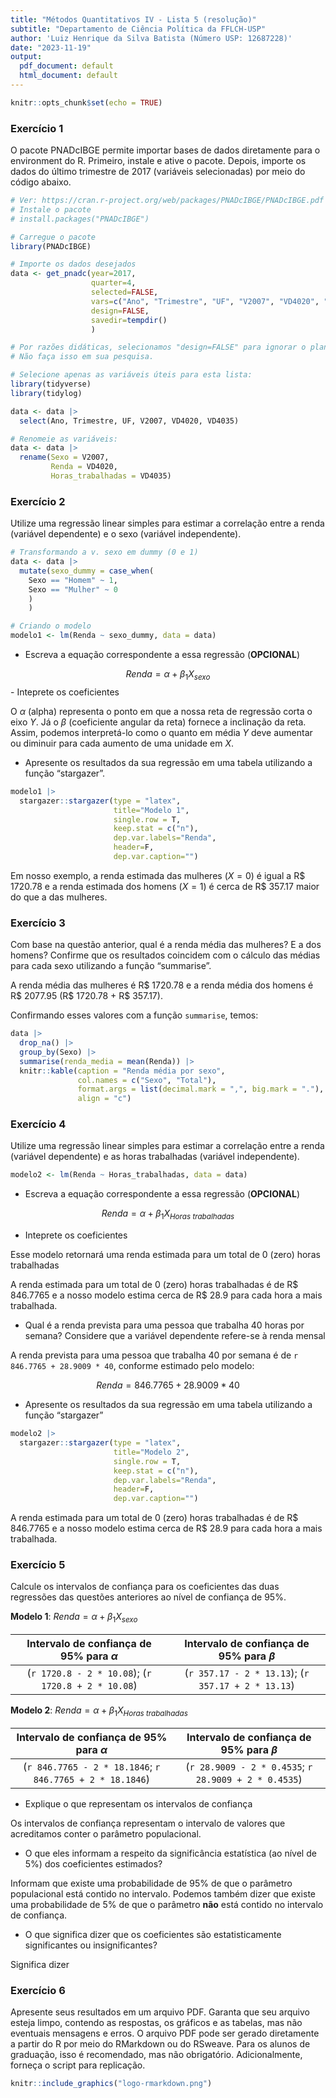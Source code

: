 ```yaml
---
title: "Métodos Quantitativos IV - Lista 5 (resolução)"
subtitle: "Departamento de Ciência Política da FFLCH-USP"
author: 'Luiz Henrique da Silva Batista (Número USP: 12687228)'
date: "2023-11-19"
output:
  pdf_document: default
  html_document: default
---
```


```r
knitr::opts_chunk$set(echo = TRUE)
```

### Exercício 1

O pacote PNADcIBGE permite importar bases de dados diretamente para o environment do R. Primeiro, instale e ative o pacote. Depois, importe os dados do último trimestre de 2017 (variáveis selecionadas) por meio do código abaixo.

```r
# Ver: https://cran.r-project.org/web/packages/PNADcIBGE/PNADcIBGE.pdf
# Instale o pacote
# install.packages("PNADcIBGE")

# Carregue o pacote
library(PNADcIBGE)

# Importe os dados desejados
data <- get_pnadc(year=2017,
                  quarter=4,
                  selected=FALSE,
                  vars=c("Ano", "Trimestre", "UF", "V2007", "VD4020", "VD4035"),
                  design=FALSE,
                  savedir=tempdir()
                  )

# Por razões didáticas, selecionamos "design=FALSE" para ignorar o plano amostral.
# Não faça isso em sua pesquisa.

# Selecione apenas as variáveis úteis para esta lista:
library(tidyverse)
library(tidylog)

data <- data |> 
  select(Ano, Trimestre, UF, V2007, VD4020, VD4035)

# Renomeie as variáveis:
data <- data |> 
  rename(Sexo = V2007,
         Renda = VD4020,
         Horas_trabalhadas = VD4035)
```

### Exercício 2

Utilize uma regressão linear simples para estimar a correlação entre a renda (variável dependente) e o sexo (variável independente).

```r
# Transformando a v. sexo em dummy (0 e 1)
data <- data |> 
  mutate(sexo_dummy = case_when(
    Sexo == "Homem" ~ 1, 
    Sexo == "Mulher" ~ 0
    )
    )

# Criando o modelo
modelo1 <- lm(Renda ~ sexo_dummy, data = data)
```

-   Escreva a equação correspondente a essa regressão (**OPCIONAL**)

$$
Renda = \alpha + \beta_{1} X_{sexo}
$$
-   Inteprete os coeficientes

O $\alpha$ (alpha) representa o ponto em que a nossa reta de regressão corta o eixo $Y$. Já o $\beta$ (coeficiente angular da reta) fornece a inclinação da reta. Assim, podemos interpretá-lo como o quanto em média $Y$ deve aumentar ou diminuir para cada aumento de uma unidade em $X$.

-   Apresente os resultados da sua regressão em uma tabela utilizando a função "stargazer".

```r
modelo1 |> 
  stargazer::stargazer(type = "latex",
                       title="Modelo 1",
                       single.row = T, 
                       keep.stat = c("n"),
                       dep.var.labels="Renda",
                       header=F,
                       dep.var.caption="")
```

Em nosso exemplo, a renda estimada das mulheres ($X = 0$) é igual a R\$ 1720.78 e a renda estimada dos homens ($X = 1$) é cerca de R\$ 357.17 maior do que a das mulheres.

### Exercício 3

Com base na questão anterior, qual é a renda média das mulheres? E a dos homens? Confirme que os resultados coincidem com o cálculo das médias para cada sexo utilizando a função "summarise".

A renda média das mulheres é R\$ 1720.78 e a renda média dos homens é R\$ 2077.95 (R\$ 1720.78 + R\$ 357.17).

Confirmando esses valores com a função `summarise`, temos:

```r
data |> 
  drop_na() |> 
  group_by(Sexo) |> 
  summarise(renda_media = mean(Renda)) |> 
  knitr::kable(caption = "Renda média por sexo",
               col.names = c("Sexo", "Total"), 
               format.args = list(decimal.mark = ",", big.mark = "."),
               align = "c")
```

### Exercício 4

Utilize uma regressão linear simples para estimar a correlação entre a renda (variável dependente) e as horas trabalhadas (variável independente).

```r
modelo2 <- lm(Renda ~ Horas_trabalhadas, data = data)
```

-   Escreva a equação correspondente a essa regressão (**OPCIONAL**)

$$Renda = \alpha + \beta_{1} X_{Horas\ trabalhadas}$$

-   Inteprete os coeficientes

Esse modelo retornará uma renda estimada para um total de 0 (zero) horas trabalhadas

A renda estimada para um total de 0 (zero) horas trabalhadas é de R\$ 846.7765 e a nosso modelo estima cerca de R\$ 28.9 para cada hora a mais trabalhada.

-   Qual é a renda prevista para uma pessoa que trabalha 40 horas por semana? Considere que a variável dependente refere-se à renda mensal

A renda prevista para uma pessoa que trabalha 40 por semana é de `r 846.7765 + 28.9009 * 40`, conforme estimado pelo modelo:

$$Renda = 846.7765 + 28.9009 * 40$$

-   Apresente os resultados da sua regressão em uma tabela utilizando a função "stargazer"

```r
modelo2 |> 
  stargazer::stargazer(type = "latex",
                       title="Modelo 2",
                       single.row = T, 
                       keep.stat = c("n"),
                       dep.var.labels="Renda",
                       header=F,
                       dep.var.caption="")
```

A renda estimada para um total de 0 (zero) horas trabalhadas é de R\$ 846.7765 e a nosso modelo estima cerca de R\$ 28.9 para cada hora a mais trabalhada.

### Exercício 5

Calcule os intervalos de confiança para os coeficientes das duas regressões das questões anteriores ao nível de confiança de 95%.

**Modelo 1**: $Renda = \alpha + \beta_{1} X_{sexo}$

|    Intervalo de confiança de 95% para $\alpha$     |     Intervalo de confiança de 95% para $\beta$     |
|:--------------------------------------------------:|:--------------------------------------------------:|
| (`r 1720.8 - 2 * 10.08`); (`r 1720.8 + 2 * 10.08`) | (`r 357.17 - 2 * 13.13`); (`r 357.17 + 2 * 13.13`) |

**Modelo 2**: $Renda = \alpha + \beta_{1} X_{Horas\ trabalhadas}$

|       Intervalo de confiança de 95% para $\alpha$        |      Intervalo de confiança de 95% para $\beta$      |
|:--------------------------------------------------------:|:----------------------------------------------------:|
| (`r 846.7765 - 2 * 18.1846`; `r 846.7765 + 2 * 18.1846`) | (`r 28.9009 - 2 * 0.4535`; `r 28.9009 + 2 * 0.4535`) |

-   Explique o que representam os intervalos de confiança

Os intervalos de confiança representam o intervalo de valores que acreditamos conter o parâmetro populacional.

-   O que eles informam a respeito da significância estatística (ao nível de 5%) dos coeficientes estimados?

Informam que existe uma probabilidade de 95% de que o parâmetro populacional está contido no intervalo. Podemos também dizer que existe uma probabilidade de 5% de que o parâmetro **não** está contido no intervalo de confiança.

-   O que significa dizer que os coeficientes são estatisticamente significantes ou insignificantes?

Significa dizer

### Exercício 6

Apresente seus resultados em um arquivo PDF. Garanta que seu arquivo esteja limpo, contendo as respostas, os gráficos e as tabelas, mas não eventuais mensagens e erros. O arquivo PDF pode ser gerado diretamente a partir do R por meio do RMarkdown ou do RSweave. Para os alunos de graduação, isso é recomendado, mas não obrigatório. Adicionalmente, forneça o script para replicação.

```r
knitr::include_graphics("logo-rmarkdown.png")
```
